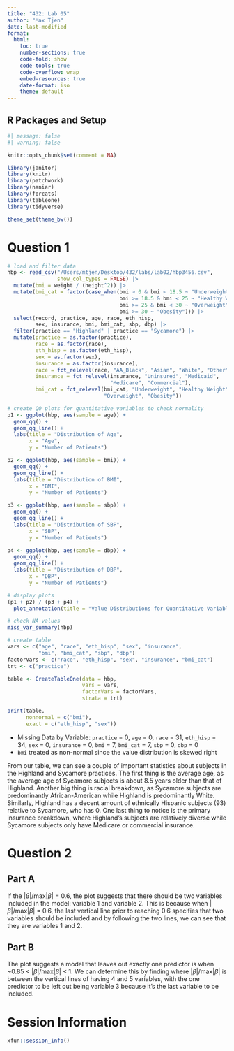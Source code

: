 ```yaml
---
title: "432: Lab 05"
author: "Max Tjen"
date: last-modified
format: 
  html:
    toc: true
    number-sections: true
    code-fold: show
    code-tools: true
    code-overflow: wrap
    embed-resources: true
    date-format: iso
    theme: default
---
```


## R Packages and Setup

```r
#| message: false
#| warning: false

knitr::opts_chunk$set(comment = NA) 

library(janitor) 
library(knitr)
library(patchwork)
library(naniar)
library(forcats)
library(tableone)
library(tidyverse) 

theme_set(theme_bw())
```


# Question 1

```r
# load and filter data
hbp <- read_csv("/Users/mtjen/Desktop/432/labs/lab02/hbp3456.csv", 
                show_col_types = FALSE) |>
  mutate(bmi = weight / (height^2)) |>
  mutate(bmi_cat = factor(case_when(bmi > 0 & bmi < 18.5 ~ "Underweight",
                                    bmi >= 18.5 & bmi < 25 ~ "Healthy Weight",
                                    bmi >= 25 & bmi < 30 ~ "Overweight",
                                    bmi >= 30 ~ "Obesity"))) |>
  select(record, practice, age, race, eth_hisp, 
         sex, insurance, bmi, bmi_cat, sbp, dbp) |>
  filter(practice == "Highland" | practice == "Sycamore") |>
  mutate(practice = as.factor(practice), 
         race = as.factor(race),
         eth_hisp = as.factor(eth_hisp),
         sex = as.factor(sex),
         insurance = as.factor(insurance), 
         race = fct_relevel(race, "AA_Black", "Asian", "White", "Other"), 
         insurance = fct_relevel(insurance, "Uninsured", "Medicaid", 
                                 "Medicare", "Commercial"), 
         bmi_cat = fct_relevel(bmi_cat, "Underweight", "Healthy Weight", 
                               "Overweight", "Obesity"))

# create QQ plots for quantitative variables to check normality
p1 <- ggplot(hbp, aes(sample = age)) +
  geom_qq() + 
  geom_qq_line() +
  labs(title = "Distribution of Age",
       x = "Age",
       y = "Number of Patients")

p2 <- ggplot(hbp, aes(sample = bmi)) +
  geom_qq() + 
  geom_qq_line() +
  labs(title = "Distribution of BMI",
       x = "BMI",
       y = "Number of Patients")

p3 <- ggplot(hbp, aes(sample = sbp)) +
  geom_qq() + 
  geom_qq_line() +
  labs(title = "Distribution of SBP",
       x = "SBP",
       y = "Number of Patients")

p4 <- ggplot(hbp, aes(sample = dbp)) +
  geom_qq() + 
  geom_qq_line() +
  labs(title = "Distribution of DBP",
       x = "DBP",
       y = "Number of Patients")

# display plots
(p1 + p2) / (p3 + p4) +
  plot_annotation(title = "Value Distributions for Quantitative Variables")

# check NA values
miss_var_summary(hbp)

# create table
vars <- c("age", "race", "eth_hisp", "sex", "insurance", 
          "bmi", "bmi_cat", "sbp", "dbp")
factorVars <- c("race", "eth_hisp", "sex", "insurance", "bmi_cat")
trt <- c("practice")

table <- CreateTableOne(data = hbp, 
                        vars = vars, 
                        factorVars = factorVars,
                        strata = trt)

print(table, 
      nonnormal = c("bmi"),
      exact = c("eth_hisp", "sex"))
```

- Missing Data by Variable: `practice` = 0, `age` = 0, `race` = 31, `eth_hisp` = 34, `sex` = 0, `insurance` = 0, `bmi` = 7, `bmi_cat` = 7, `sbp` = 0, `dbp` = 0
- `bmi` treated as non-normal since the value distribution is skewed right

From our table, we can see a couple of important statistics about subjects in the Highland and Sycamore practices. The first thing is the average age, as the average age of Sycamore subjects is about 8.5 years older than that of Highland. Another big thing is racial breakdown, as Sycamore subjects are predominantly African-American while Highland is predominantly White. Similarly, Highland has a decent amount of ethnically Hispanic subjects (93) relative to Sycamore, who has 0. One last thing to notice is the primary insurance breakdown, where Highland's subjects are relatively diverse while Sycamore subjects only have Medicare or commercial insurance.


# Question 2

## Part A
If the |$\beta$|/max|$\beta$| = 0.6, the plot suggests that there should be two variables included in the model: variable 1 and variable 2. This is because when |$\beta$|/max|$\beta$| = 0.6, the last vertical line prior to reaching 0.6 specifies that two variables should be included and by following the two lines, we can see that they are variables 1 and 2. 

## Part B
The plot suggests a model that leaves out exactly one predictor is when ~0.85 < |$\beta$|/max|$\beta$| < 1. We can determine this by finding where |$\beta$|/max|$\beta$| is between the vertical lines of having 4 and 5 variables, with the one predictor to be left out being variable 3 because it's the last variable to be included.


# Session Information

```r
xfun::session_info()
```
